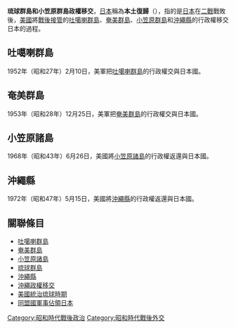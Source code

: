 {{Unreferenced |time=2008-03-02T15:19:36+00:00 }}
'''琉球群島和小笠原群島政權移交'''，[[日本|日本]]稱為'''本土復歸'''（{{jpn|j=本土復帰|hg=ほんどふっき|rm=Hondo fukki|f=h}}），指的是[[日本|日本]]在[[二戰|二戰]]戰敗後，[[美國|美國]]將[[同盟國軍事佔領日本|戰後接管]]的[[吐噶喇群島|吐噶喇群島]]、[[奄美群島|奄美群島]]、[[小笠原群島|小笠原群島]]和[[沖繩縣|沖繩縣]]的行政權移交日本的過程。

==吐噶喇群島==
1952年（昭和27年）2月10日，美軍把[[吐噶喇群島|吐噶喇群島]]的行政權交與日本國。

==奄美群島==
1953年（昭和28年）12月25日，美軍把[[奄美群島|奄美群島]]的行政權交與日本國。

==小笠原諸島==
1968年（昭和43年）6月26日，美國將[[小笠原諸島|小笠原諸島]]的行政權返還與日本國。

==沖繩縣==
{{main|沖繩政權移交}}
1972年（昭和47年）5月15日，美國將[[沖繩縣|沖繩縣]]的行政權返還與日本國。

==關聯條目==
* [[吐噶喇群島|吐噶喇群島]]
* [[奄美群島|奄美群島]] 
* [[小笠原諸島|小笠原諸島]] 
* [[琉球群島|琉球群島]] 
* [[沖繩縣|沖繩縣]]
* [[沖繩政權移交|沖繩政權移交]]
* [[美國統治琉球時期|美國統治琉球時期]]
* [[同盟國軍事佔領日本|同盟國軍事佔領日本]]

[[Category:昭和時代戰後政治|Category:昭和時代戰後政治]]
[[Category:昭和時代戰後外交|Category:昭和時代戰後外交]]